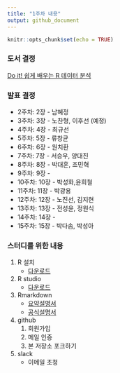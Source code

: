 ```yaml
---
title: "1주차 내용"
output: github_document
---
```


```r
knitr::opts_chunk$set(echo = TRUE)
```


### 도서 결정
[Do it! 쉽게 배우는 R 데이터 분석](https://www.kyobobook.co.kr/product/detailViewKor.laf?mallGb=KOR&ejkGb=KOR&barcode=9791187370949)

### 발표 결정

- 2주차: 2장 - 남혜정
- 3주차: 3장 - 노찬형, 이후선  (예정)
- 4주차: 4장 - 최규선
- 5주차: 5장 - 류창균
- 6주차: 6장 - 원치환
- 7주차: 7장 - 서승우, 양대진
- 8주차: 8장 - 박대훈, 조민혁
- 9주차: 9장 - 
- 10주차: 10장 - 박성화,윤희철
- 11주차: 11장 - 박광용
- 12주차: 12장 - 노진선, 김지현
- 13주차: 13장 - 전성윤, 정원식
- 14주차: 14장 - 
- 15주차: 15장 - 박다솜, 박성아

### 스터디를 위한 내용

1. R 설치
    - [다운로드](https://www.r-project.org/)

1. R studio
    - [다운로드](https://www.rstudio.com/)

1. Rmarkdown
    - [요약설명서](https://www.rstudio.com/wp-content/uploads/2016/03/rmarkdown-cheatsheet-2.0.pdf)
    - [공식설명서](http://rmarkdown.rstudio.com/lesson-1.html)
  
1. github
    1. 회원가입
    1. 메일 인증
    1. 본 저장소 포크하기
  
1. slack
    - 이메일 초청
